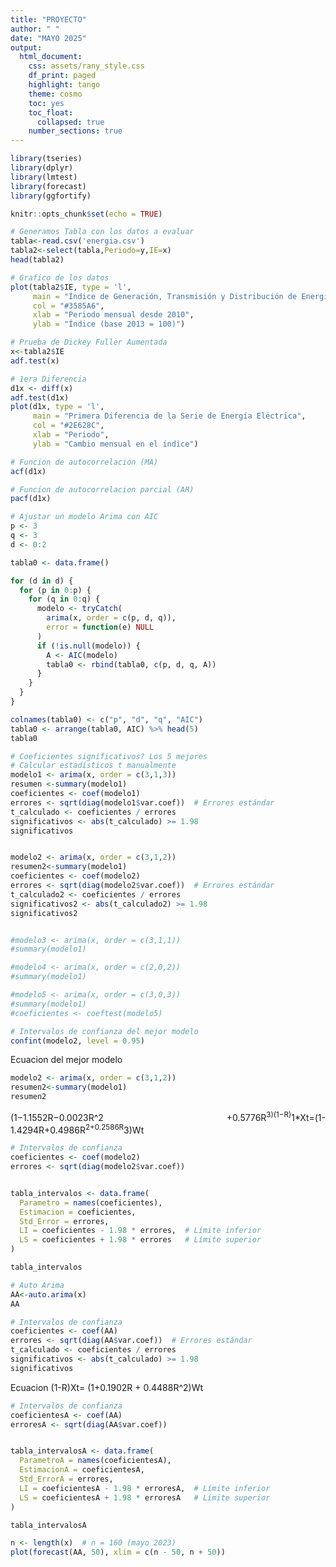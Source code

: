 ```yaml
---
title: "PROYECTO"
author: " "
date: "MAYO 2025"
output:
  html_document:
    css: assets/rany_style.css
    df_print: paged
    highlight: tango
    theme: cosmo
    toc: yes
    toc_float:
      collapsed: true
    number_sections: true
---
```


<style>
body {
  text-align: justify;
}
</style>


```r
library(tseries)
library(dplyr)
library(lmtest)
library(forecast)
library(ggfortify)
```



```r
knitr::opts_chunk$set(echo = TRUE)
```

```r
# Generamos Tabla con los datos a evaluar
tabla<-read.csv('energia.csv')
tabla2<-select(tabla,Periodo=y,IE=x)
head(tabla2)

# Grafico de los datos
plot(tabla2$IE, type = 'l',
     main = "Índice de Generación, Transmisión y Distribución de Energía Eléctrica",
     col = "#3585A6",
     xlab = "Periodo mensual desde 2010",
     ylab = "Índice (base 2013 = 100)")


```


```r
# Prueba de Dickey Fuller Aumentada
x<-tabla2$IE
adf.test(x)
```
```r
# 1era Diferencia
d1x <- diff(x)
adf.test(d1x)  
plot(d1x, type = 'l',
     main = "Primera Diferencia de la Serie de Energía Eléctrica",
     col = "#2E628C",
     xlab = "Periodo",
     ylab = "Cambio mensual en el índice")

# Funcion de autocorrelacion (MA)
acf(d1x)

# Funcion de autocorrelacion parcial (AR)
pacf(d1x)

```

```r
# Ajustar un modelo Arima con AIC
p <- 3
q <- 3
d <- 0:2 

tabla0 <- data.frame()

for (d in d) {
  for (p in 0:p) {
    for (q in 0:q) {
      modelo <- tryCatch(
        arima(x, order = c(p, d, q)),
        error = function(e) NULL
      )
      if (!is.null(modelo)) {
        A <- AIC(modelo)
        tabla0 <- rbind(tabla0, c(p, d, q, A))
      }
    }
  }
}

colnames(tabla0) <- c("p", "d", "q", "AIC")
tabla0 <- arrange(tabla0, AIC) %>% head(5)
tabla0

```

```r
# Coeficientes significativos? Los 5 mejores 
# Calcular estadísticos t manualmente
modelo1 <- arima(x, order = c(3,1,3))
resumen <-summary(modelo1)
coeficientes <- coef(modelo1)
errores <- sqrt(diag(modelo1$var.coef))  # Errores estándar
t_calculado <- coeficientes / errores
significativos <- abs(t_calculado) >= 1.98
significativos


modelo2 <- arima(x, order = c(3,1,2))
resumen2<-summary(modelo1)
coeficientes <- coef(modelo2)
errores <- sqrt(diag(modelo2$var.coef))  # Errores estándar
t_calculado2 <- coeficientes / errores
significativos2 <- abs(t_calculado2) >= 1.98
significativos2


#modelo3 <- arima(x, order = c(3,1,1))
#summary(modelo1)

#modelo4 <- arima(x, order = c(2,0,2))
#summary(modelo1)

#modelo5 <- arima(x, order = c(3,0,3))
#summary(modelo1)
#coeficientes <- coeftest(modelo5)


```

```r
# Intervalos de confianza del mejor modelo
confint(modelo2, level = 0.95)

```
Ecuacion del mejor modelo

```r
modelo2 <- arima(x, order = c(3,1,2))
resumen2<-summary(modelo1)
resumen2
```

(1−1.1552R−0.0023R^2 +0.5776R^3)(1−R)^1*Xt=(1-1.4294R+0.4986R^2+0.2586R^3)Wt

```r
# Intervalos de confianza
coeficientes <- coef(modelo2)
errores <- sqrt(diag(modelo2$var.coef))


tabla_intervalos <- data.frame(
  Parametro = names(coeficientes),
  Estimacion = coeficientes,
  Std_Error = errores,
  LI = coeficientes - 1.98 * errores,  # Límite inferior
  LS = coeficientes + 1.98 * errores   # Límite superior
)

tabla_intervalos
```

```r
# Auto Arima
AA<-auto.arima(x)
AA

```

```r
# Intervalos de confianza
coeficientes <- coef(AA)
errores <- sqrt(diag(AA$var.coef))  # Errores estándar
t_calculado <- coeficientes / errores
significativos <- abs(t_calculado) >= 1.98
significativos
```
Ecuacion
(1-R)Xt= (1+0.1902R + 0.4488R^2)Wt


```r
# Intervalos de confianza
coeficientesA <- coef(AA)
erroresA <- sqrt(diag(AA$var.coef))


tabla_intervalosA <- data.frame(
  ParametroA = names(coeficientesA),
  EstimacionA = coeficientesA,
  Std_ErrorA = errores,
  LI = coeficientesA - 1.98 * erroresA,  # Límite inferior
  LS = coeficientesA + 1.98 * erroresA   # Límite superior
)

tabla_intervalosA
```

```r
n <- length(x)  # n = 160 (mayo 2023)
plot(forecast(AA, 50), xlim = c(n - 50, n + 50)) 
```













